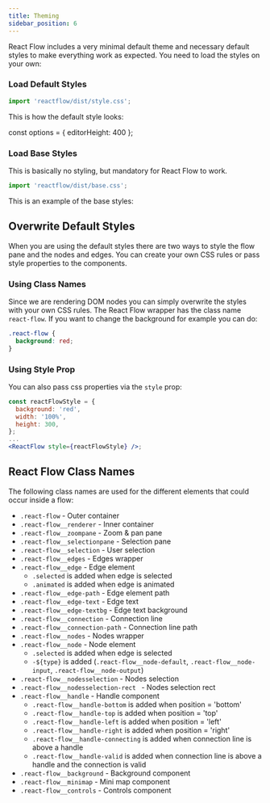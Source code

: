 ```yaml
---
title: Theming
sidebar_position: 6
---
```


React Flow includes a very minimal default theme and necessary default styles to make everything work as expected. You need to load the styles on your own:

### Load Default Styles

```js
import 'reactflow/dist/style.css';
```

This is how the default style looks:

const options = { editorHeight: 400 };

<CodeViewer codePath="example-flows/DefaultStyle" showEditor={false} options={options} />

### Load Base Styles

This is basically no styling, but mandatory for React Flow to work.

```js
import 'reactflow/dist/base.css';
```

This is an example of the base styles:

<CodeViewer codePath="example-flows/BaseStyle" showEditor={false} options={options} />

## Overwrite Default Styles

When you are using the default styles there are two ways to style the flow pane and the nodes and edges.
You can create your own CSS rules or pass style properties to the components.

### Using Class Names

Since we are rendering DOM nodes you can simply overwrite the styles with your own CSS rules.
The React Flow wrapper has the class name `react-flow`. If you want to change the background for example you can do:

```css
.react-flow {
  background: red;
}
```

### Using Style Prop

You can also pass css properties via the `style` prop:

```jsx
const reactFlowStyle = {
  background: 'red',
  width: '100%',
  height: 300,
};
...
<ReactFlow style={reactFlowStyle} />;
```

## React Flow Class Names

The following class names are used for the different elements that could occur inside a flow:

- `.react-flow` - Outer container
- `.react-flow__renderer` - Inner container
- `.react-flow__zoompane` - Zoom & pan pane
- `.react-flow__selectionpane` - Selection pane
- `.react-flow__selection` - User selection
- `.react-flow__edges` - Edges wrapper
- `.react-flow__edge` - Edge element
  - `.selected` is added when edge is selected
  - `.animated` is added when edge is animated
- `.react-flow__edge-path` - Edge element path
- `.react-flow__edge-text` - Edge text
- `.react-flow__edge-textbg` - Edge text background
- `.react-flow__connection` - Connection line
- `.react-flow__connection-path` - Connection line path
- `.react-flow__nodes` - Nodes wrapper
- `.react-flow__node` - Node element
  - `.selected` is added when edge is selected
  - `-${type}` is added (`.react-flow__node-default`, `.react-flow__node-input`, `.react-flow__node-output`)
- `.react-flow__nodesselection` - Nodes selection
- `.react-flow__nodesselection-rect ` - Nodes selection rect
- `.react-flow__handle` - Handle component
  - `.react-flow__handle-bottom` is added when position = 'bottom'
  - `.react-flow__handle-top` is added when position = 'top'
  - `.react-flow__handle-left` is added when position = 'left'
  - `.react-flow__handle-right` is added when position = 'right'
  - `.react-flow__handle-connecting` is added when connection line is above a handle
  - `.react-flow__handle-valid` is added when connection line is above a handle and the connection is valid
- `.react-flow__background` - Background component
- `.react-flow__minimap` - Mini map component
- `.react-flow__controls` - Controls component

